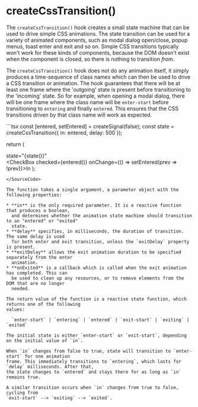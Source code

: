
# createCssTransition()

The `createCssTransition()` hook creates a small state machine that can be used to drive
simple CSS animations. The state transition can be used for a variety of animated components,
such as modal dialog open/close, popup menus, toast enter and exit and so on. Simple CSS
transitions typically won't work for these kinds of components, because the DOM doesn't
exist when the component is closed, so there is nothing to transition *from*.

The `createCssTransition()` hook does not do any animation itself, it simply produces a
time-sequence of class names which can then be used to drive a CSS transition or animation. The
hook guarantees that there will be at least one frame where the 'outgoing' state is present
before transitioning to the 'incoming' state. So for example, when opening a modal dialog,
there will be one frame where the class name will be `enter-start` before transitioning to
`entering` and finally `entered`. This ensures that the CSS transitions driven by that class
name will work as expected.

<TransitionDemo />
<SourceCode>
```tsx
const [entered, setEntered] = createSignal(false);
const state = createCssTransition({ in: entered, delay: 500 });

return (
  <Stack>
    <div>state="{state()}"</div>
    <CheckBox checked={entered()} onChange={() => setEntered(prev => !prev)}>In</CheckBox>
  </Stack>
);
```
</SourceCode>

The function takes a single argument, a parameter object with the following properties:

* **in** is the only required parameter. It is a reactive function that produces a boolean,
  and determines whether the animation state machine should transition to an "entered" or "exited"
  state.
* **delay** specifies, in milliseconds, the duration of transition. The same delay is used
  for both enter and exit transition, unless the `exitDelay` property is present.
* **exitDelay** allows the exit animation duration to be specified separately from the enter
  animation.
* **onExited** is a callback which is called when the exit animation has completed. This can
  be used to clean up any resources, or to remove elements from the DOM that are no longer
  needed.

The return value of the function is a reactive state function, which returns one of the following
values:

  `enter-start` | `entering` | `entered` | `exit-start` | `exiting` | `exited`

The initial state is either `enter-start` or `exit-start`, depending on the initial value of `in`.

When `in` changes from false to true, state will transition to `enter-start` for one animation
frame. This immediately transitions to `entering`, which lasts for `delay` milliseconds. After that,
the state changes to `entered` and stays there for as long as `in` remains true.

A similar transition occurs when `in` changes from true to false, cycling from
`exit-start` --> `exiting` --> `exited`.
